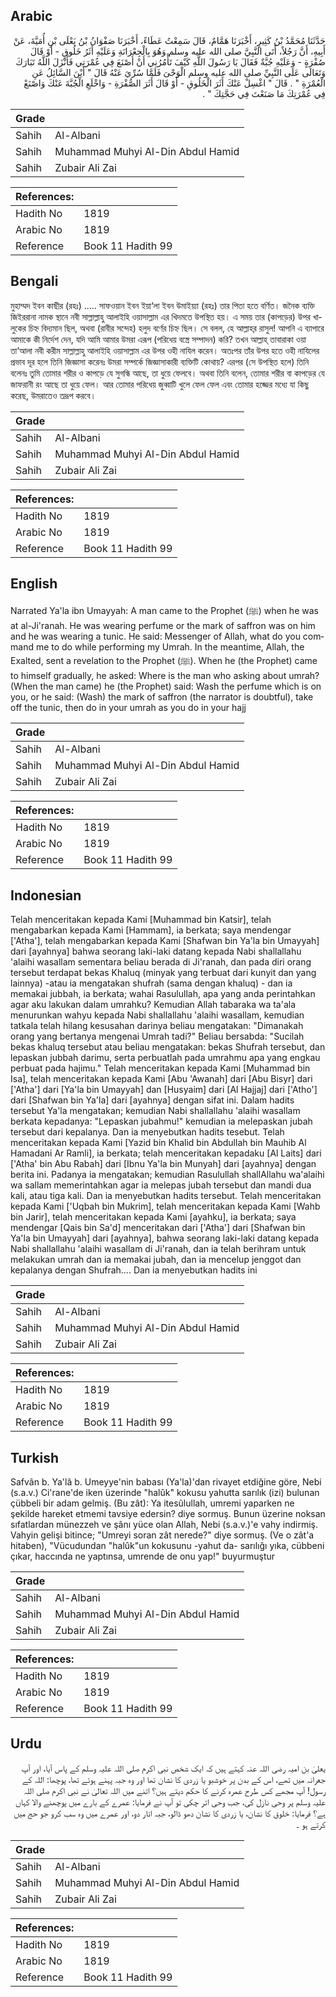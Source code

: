## Arabic


<div dir="rtl" lang="ar" style={{fontSize:'larger',backgroundColor:'#f8f9fa',padding:20}}>
حَدَّثَنَا مُحَمَّدُ بْنُ كَثِيرٍ، أَخْبَرَنَا هَمَّامٌ، قَالَ سَمِعْتُ عَطَاءً، أَخْبَرَنَا صَفْوَانُ بْنُ يَعْلَى بْنِ أُمَيَّةَ، عَنْ أَبِيهِ، أَنَّ رَجُلاً، أَتَى النَّبِيَّ صلى الله عليه وسلم وَهُوَ بِالْجِعْرَانَةِ وَعَلَيْهِ أَثَرُ خَلُوقٍ - أَوْ قَالَ صُفْرَةٍ - وَعَلَيْهِ جُبَّةٌ فَقَالَ يَا رَسُولَ اللَّهِ كَيْفَ تَأْمُرُنِي أَنْ أَصْنَعَ فِي عُمْرَتِي فَأَنْزَلَ اللَّهُ تَبَارَكَ وَتَعَالَى عَلَى النَّبِيِّ صلى الله عليه وسلم الْوَحْىَ فَلَمَّا سُرِّيَ عَنْهُ قَالَ ‏"‏ أَيْنَ السَّائِلُ عَنِ الْعُمْرَةِ ‏"‏ ‏.‏ قَالَ ‏"‏ اغْسِلْ عَنْكَ أَثَرَ الْخَلُوقِ - أَوْ قَالَ أَثَرَ الصُّفْرَةِ - وَاخْلَعِ الْجُبَّةَ عَنْكَ وَاصْنَعْ فِي عُمْرَتِكَ مَا صَنَعْتَ فِي حَجَّتِكَ ‏"‏ ‏.‏
</div>
<div style={{backgroundColor:'#f8f9fa',padding:20, marginBottom: 10}}><table> <thead> <tr> <th>Grade</th> <th></th> </tr> </thead> <tbody> <tr><td>Sahih</td><td>Al-Albani</td></tr><tr><td>Sahih</td><td>Muhammad Muhyi Al-Din Abdul Hamid</td></tr><tr><td>Sahih</td><td>Zubair Ali Zai</td></tr></tbody></table><table> <thead> <tr> <th>References:</th> <th></th> </tr> </thead> <tbody><tr><td>Hadith No</td><td>1819</td></tr><tr><td>Arabic No</td><td>1819</td></tr><tr><td>Reference</td><td>Book 11 Hadith 99</td></tr></tbody></table></div>

## Bengali


<div dir="ltr" lang="bn" style={{fontSize:'larger',backgroundColor:'#f8f9fa',padding:20}}>
মুহাম্মদ ইবন কাছীর (রহঃ) ..... সাফওয়ান ইবন ইয়া‘লা ইবন উমাইয়্যা (রহঃ) তার পিতা হতে বর্ণিত। জনৈক ব্যক্তি জিইররানা নামক স্থানে নবী সাল্লাল্লাহু আলাইহি ওয়াসাল্লাম এর খিদমতে উপস্থিত হয়। এ সময় তার (কাপড়ের) উপর খালুকের চিহ্ন বিদ্যমান ছিল, অথবা (রাবীর সন্দেহ) হলুদ বর্ণের চিহ্ন ছিল। সে বলল, হে আল্লাহ্‌র রাসুল! আপনি এ ব্যাপারে আমাকে কী নির্দেশ দেন, যদি আমি আমার উমরা এরূপ (পরিধেয় বস্ত্রে সম্পাদন) করি? তখন আল্লাহ্ তাবারাকা ওয়া তা‘আলা নবী করীম সাল্লাল্লাহু আলাইহি ওয়াসাল্লাম এর উপর ওহী নাযিল করেন। অতঃপর তাঁর উপর হতে ওহী নাযিলের প্রভাব দূর হলে তিনি জিজ্ঞাসা করেনঃ উমরা সম্পর্কে জিজ্ঞাসাকারী ব্যক্তিটি কোথায়? এরপর (সে উপস্থিত হলে) তিনি বলেনঃ তুমি তোমার শরীর ও কাপড়ে যে সুগন্ধি আছে, তা ধুয়ে ফেলবে। অথবা তিনি বলেন, তোমার শরীর বা কাপড়ের যে জাফরানী রং আছে তা ধুয়ে ফেল। আর তোমার পরিধেয় জুব্বাটি খুলে ফেল ফেল এবং তোমার হজ্জের মধ্যে যা কিছু করেছ, উমরাতেও তদ্রূপ করবে।
</div>
<div style={{backgroundColor:'#f8f9fa',padding:20, marginBottom: 10}}><table> <thead> <tr> <th>Grade</th> <th></th> </tr> </thead> <tbody> <tr><td>Sahih</td><td>Al-Albani</td></tr><tr><td>Sahih</td><td>Muhammad Muhyi Al-Din Abdul Hamid</td></tr><tr><td>Sahih</td><td>Zubair Ali Zai</td></tr></tbody></table><table> <thead> <tr> <th>References:</th> <th></th> </tr> </thead> <tbody><tr><td>Hadith No</td><td>1819</td></tr><tr><td>Arabic No</td><td>1819</td></tr><tr><td>Reference</td><td>Book 11 Hadith 99</td></tr></tbody></table></div>

## English


<div dir="ltr" lang="en" style={{fontSize:'larger',backgroundColor:'#f8f9fa',padding:20}}>
Narrated Ya'la ibn Umayyah: A man came to the Prophet (ﷺ) when he was at al-Ji'ranah. He was wearing perfume or the mark of saffron was on him and he was wearing a tunic. He said: Messenger of Allah, what do you command me to do while performing my Umrah. In the meantime, Allah, the Exalted, sent a revelation to the Prophet (ﷺ). When he (the Prophet) came to himself gradually, he asked: Where is the man who asking about umrah? (When the man came) he (the Prophet) said: Wash the perfume which is on you, or he said: (Wash) the mark of saffron (the narrator is doubtful), take off the tunic, then do in your umrah as you do in your hajj
</div>
<div style={{backgroundColor:'#f8f9fa',padding:20, marginBottom: 10}}><table> <thead> <tr> <th>Grade</th> <th></th> </tr> </thead> <tbody> <tr><td>Sahih</td><td>Al-Albani</td></tr><tr><td>Sahih</td><td>Muhammad Muhyi Al-Din Abdul Hamid</td></tr><tr><td>Sahih</td><td>Zubair Ali Zai</td></tr></tbody></table><table> <thead> <tr> <th>References:</th> <th></th> </tr> </thead> <tbody><tr><td>Hadith No</td><td>1819</td></tr><tr><td>Arabic No</td><td>1819</td></tr><tr><td>Reference</td><td>Book 11 Hadith 99</td></tr></tbody></table></div>

## Indonesian


<div dir="ltr" lang="id" style={{fontSize:'larger',backgroundColor:'#f8f9fa',padding:20}}>
Telah menceritakan kepada Kami [Muhammad bin Katsir], telah mengabarkan kepada Kami [Hammam], ia berkata; saya mendengar ['Atha'], telah mengabarkan kepada Kami [Shafwan bin Ya'la bin Umayyah] dari [ayahnya] bahwa seorang laki-laki datang kepada Nabi shallallahu 'alaihi wasallam sementara beliau berada di Ji'ranah, dan pada diri orang tersebut terdapat bekas Khaluq (minyak yang terbuat dari kunyit dan yang lainnya) -atau ia mengatakan shufrah (sama dengan khaluq) - dan ia memakai jubbah, ia berkata; wahai Rasulullah, apa yang anda perintahkan agar aku lakukan dalam umrahku? Kemudian Allah tabaraka wa ta'ala menurunkan wahyu kepada Nabi shallallahu 'alaihi wasallam, kemudian tatkala telah hilang kesusahan darinya beliau mengatakan: "Dimanakah orang yang bertanya mengenai Umrah tadi?" Beliau bersabda: "Sucilah bekas khaluq tersebut atau beliau mengatakan: bekas Shufrah tersebut, dan lepaskan jubbah darimu, serta perbuatlah pada umrahmu apa yang engkau perbuat pada hajimu." Telah menceritakan kepada Kami [Muhammad bin Isa], telah menceritakan kepada Kami [Abu 'Awanah] dari [Abu Bisyr] dari ['Atha'] dari [Ya'la bin Umayyah] dan [Husyaim] dari [Al Hajjaj] dari ['Atho'] dari [Shafwan bin Ya'la] dari [ayahnya] dengan sifat ini. Dalam hadits tersebut Ya'la mengatakan; kemudian Nabi shallallahu 'alaihi wasallam berkata kepadanya: "Lepaskan jubahmu!" kemudian ia melepaskan jubah tersebut dari kepalanya. Dan ia menyebutkan hadits tesebut. Telah menceritakan kepada Kami [Yazid bin Khalid bin Abdullah bin Mauhib Al Hamadani Ar Ramli], ia berkata; telah menceritakan kepadaku [Al Laits] dari ['Atha' bin Abu Rabah] dari [Ibnu Ya'la bin Munyah] dari [ayahnya] dengan berita ini. Padanya ia mengatakan; kemudian Rasulullah shallAllahu wa'alaihi wa sallam memerintahkan agar ia melepas jubah tersebut dan mandi dua kali, atau tiga kali. Dan ia menyebutkan hadits tersebut. Telah menceritakan kepada Kami ['Uqbah bin Mukrim], telah menceritakan kepada Kami [Wahb bin Jarir], telah menceritakan kepada Kami [ayahku], ia berkata; saya mendengar [Qais bin Sa'd] menceritakan dari ['Atha'] dari [Shafwan bin Ya'la bin Umayyah] dari [ayahnya], bahwa seorang laki-laki datang kepada Nabi shallallahu 'alaihi wasallam di Ji'ranah, dan ia telah berihram untuk melakukan umrah dan ia memakai jubah, dan ia mencelup jenggot dan kepalanya dengan Shufrah…. Dan ia menyebutkan hadits ini
</div>
<div style={{backgroundColor:'#f8f9fa',padding:20, marginBottom: 10}}><table> <thead> <tr> <th>Grade</th> <th></th> </tr> </thead> <tbody> <tr><td>Sahih</td><td>Al-Albani</td></tr><tr><td>Sahih</td><td>Muhammad Muhyi Al-Din Abdul Hamid</td></tr><tr><td>Sahih</td><td>Zubair Ali Zai</td></tr></tbody></table><table> <thead> <tr> <th>References:</th> <th></th> </tr> </thead> <tbody><tr><td>Hadith No</td><td>1819</td></tr><tr><td>Arabic No</td><td>1819</td></tr><tr><td>Reference</td><td>Book 11 Hadith 99</td></tr></tbody></table></div>

## Turkish


<div dir="ltr" lang="tr" style={{fontSize:'larger',backgroundColor:'#f8f9fa',padding:20}}>
Safvân b. Ya'lâ b. Umeyye'nin babası (Ya'la)'dan rivayet etdiğine göre, Nebi (s.a.v.) Ci'rane'de iken üzerinde "halûk" kokusu yahutta sarılık (izi) bulunan çübbeli bir adam gelmiş. (Bu zât): Ya itesûlullah, umremi yaparken ne şekilde hareket etmemi tavsiye edersin? diye sormuş. Bunun üzerine noksan sıfatlardan münezzeh ve şânı yüce olan Allah, Nebi (s.a.v.)'e vahy indirmiş. Vahyin gelişi bitince; "Umreyi soran zât nerede?" diye sormuş. (Ve o zât'a hitaben), "Vücudundan "halûk"un kokusunu -yahut da- sarılığı yıka, cübbeni çıkar, haccında ne yaptınsa, umrende de onu yap!" buyurmuştur
</div>
<div style={{backgroundColor:'#f8f9fa',padding:20, marginBottom: 10}}><table> <thead> <tr> <th>Grade</th> <th></th> </tr> </thead> <tbody> <tr><td>Sahih</td><td>Al-Albani</td></tr><tr><td>Sahih</td><td>Muhammad Muhyi Al-Din Abdul Hamid</td></tr><tr><td>Sahih</td><td>Zubair Ali Zai</td></tr></tbody></table><table> <thead> <tr> <th>References:</th> <th></th> </tr> </thead> <tbody><tr><td>Hadith No</td><td>1819</td></tr><tr><td>Arabic No</td><td>1819</td></tr><tr><td>Reference</td><td>Book 11 Hadith 99</td></tr></tbody></table></div>

## Urdu


<div dir="rtl" lang="ur" style={{fontSize:'larger',backgroundColor:'#f8f9fa',padding:20}}>
یعلیٰ بن امیہ رضی اللہ عنہ کہتے ہیں کہ ایک شخص نبی اکرم صلی اللہ علیہ وسلم کے پاس آیا، اور آپ جعرانہ میں تھے، اس کے بدن پر خوشبو یا زردی کا نشان تھا اور وہ جبہ پہنے ہوئے تھا، پوچھا: اللہ کے رسول! آپ مجھے کس طرح عمرہ کرنے کا حکم دیتے ہیں؟ اتنے میں اللہ تعالیٰ نے نبی اکرم صلی اللہ علیہ وسلم پر وحی نازل کی، جب وحی اتر چکی تو آپ نے فرمایا: عمرے کے بارے میں پوچھنے والا کہاں ہے؟ فرمایا: خلوق کا نشان، یا زردی کا نشان دھو ڈالو، جبہ اتار دو، اور عمرے میں وہ سب کرو جو حج میں کرتے ہو ۔
</div>
<div style={{backgroundColor:'#f8f9fa',padding:20, marginBottom: 10}}><table> <thead> <tr> <th>Grade</th> <th></th> </tr> </thead> <tbody> <tr><td>Sahih</td><td>Al-Albani</td></tr><tr><td>Sahih</td><td>Muhammad Muhyi Al-Din Abdul Hamid</td></tr><tr><td>Sahih</td><td>Zubair Ali Zai</td></tr></tbody></table><table> <thead> <tr> <th>References:</th> <th></th> </tr> </thead> <tbody><tr><td>Hadith No</td><td>1819</td></tr><tr><td>Arabic No</td><td>1819</td></tr><tr><td>Reference</td><td>Book 11 Hadith 99</td></tr></tbody></table></div>